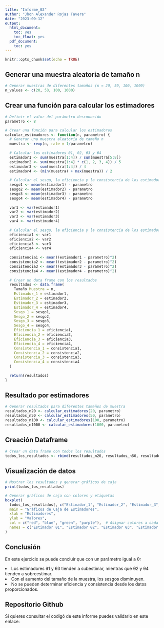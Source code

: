 ```yaml
---
title: "Informe_02"
author: "Jhon Alexander Rojas Tavera"
date: "2023-09-12"
output:
  html_document:
    toc: yes
    toc_float: yes
  pdf_document:
    toc: yes
---
```


```r
knitr::opts_chunk$set(echo = TRUE)
```

<h2>Generar una muestra aleatoria de tamaño n </h2>
```r
# Generar muestras de diferentes tamaños (n = 20, 50, 100, 1000)
n_values <- c(20, 50, 100, 1000)

```

<h2>Crear una función para calcular los estimadores</h2>
```r
# Definir el valor del parámetro desconocido
parametro <- 8

# Crear una función para calcular los estimadores
calcular_estimadores <- function(n, parametro) {
  # Generar una muestra aleatoria de tamaño n
  muestra <- rexp(n, rate = 1/parametro)
  
  # Calcular los estimadores θ1, θ2, θ3 y θ4
  estimador1 <- sum(muestra[1:4]) / sum(muestra[5:8])
  estimador2 <- sum(muestra[1:4] * c(1, 2, 3, 4)) / 5
  estimador3 <- sum(muestra[1:4]) / 4
  estimador4 <- (min(muestra) + max(muestra)) / 2
  
  # Calcular el sesgo, la eficiencia y la consistencia de los estimadores
  sesgo1 <- mean(estimador1) - parametro
  sesgo2 <- mean(estimador2) - parametro
  sesgo3 <- mean(estimador3) - parametro
  sesgo4 <- mean(estimador4) - parametro
  
  var1 <- var(estimador1)
  var2 <- var(estimador2)
  var3 <- var(estimador3)
  var4 <- var(estimador4)
  
  # Calcular el sesgo, la eficiencia y la consistencia de los estimadores
  eficiencia1 <- var1
  eficiencia2 <- var2
  eficiencia3 <- var3
  eficiencia4 <- var4
  
  consistencia1 <- mean((estimador1 - parametro)^2)
  consistencia2 <- mean((estimador2 - parametro)^2)
  consistencia3 <- mean((estimador3 - parametro)^2)
  consistencia4 <- mean((estimador4 - parametro)^2)
  
  # Crear un data frame con los resultados
  resultados <- data.frame(
    Tamaño_Muestra = n,
    Estimador_1 = estimador1,
    Estimador_2 = estimador2,
    Estimador_3 = estimador3,
    Estimador_4 = estimador4,
    Sesgo_1 = sesgo1,
    Sesgo_2 = sesgo2,
    Sesgo_3 = sesgo3,
    Sesgo_4 = sesgo4,
    Eficiencia_1 = eficiencia1,
    Eficiencia_2 = eficiencia2,
    Eficiencia_3 = eficiencia3,
    Eficiencia_4 = eficiencia4,
    Consistencia_1 = consistencia1,
    Consistencia_2 = consistencia2,
    Consistencia_3 = consistencia3,
    Consistencia_4 = consistencia4
  )
  
  return(resultados)
}

```

<h2>Resultado por estimadores</h2>
```r
# Generar resultados para diferentes tamaños de muestra
resultados_n20 <- calcular_estimadores(20, parametro)
resultados_n50 <- calcular_estimadores(50, parametro)
resultados_n100 <- calcular_estimadores(100, parametro)
resultados_n1000 <- calcular_estimadores(1000, parametro)

```

<h2> Creación Dataframe</h2>
```r
# Crear un data frame con todos los resultados
todos_los_resultados <- rbind(resultados_n20, resultados_n50, resultados_n100, resultados_n1000)

```

<h2> Visualización de datos</h2>
```r
# Mostrar los resultados y generar gráficos de caja
print(todos_los_resultados)

# Generar gráficos de caja con colores y etiquetas
boxplot(
  todos_los_resultados[, c("Estimador_1", "Estimador_2", "Estimador_3", "Estimador_4")],
  main = "Gráficos de Caja de Estimadores",
  xlab = "Estimadores",
  ylab = "Valores",
  col = c("red", "blue", "green", "purple"),  # Asignar colores a cada caja
  names = c("Estimador θ1", "Estimador θ2", "Estimador θ3", "Estimador θ4")  # Etiquetas para cada caja
)


```

<h2>Conclusión</h2>

En este ejercicio se puede concluir que con un parámetro igual a 0:

<li> Los estimadores θ1 y θ3 tienden a subestimar, mientras que θ2 y θ4 tienden a sobreestimar.</li>
<li> Con el aumento del tamaño de la muestra, los sesgos disminuyen.</li>
<li> No se pueden determinar eficiencia y consistencia desde los datos proporcionados.</li>


<h2>Repositorio Github</h2>

<p>Si quieres consultar el codigó de este informe puedes validarlo en este enlace:</p> <href>  </href>
